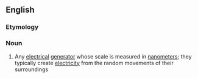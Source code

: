 ==English==
===Etymology===
{{prefix|en|nano|generator}}
===Noun===
{{en-noun}}

# Any [[electrical]] [[generator]] whose scale is measured in [[nanometer]]s; they typically create [[electricity]] from the random movements of their surroundings